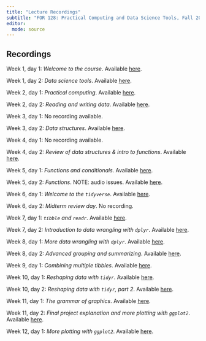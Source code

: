 ```yaml
---
title: "Lecture Recordings"
subtitle: "FOR 128: Practical Computing and Data Science Tools, Fall 2024"
editor: 
  mode: source
---
```


## Recordings

Week 1, day 1: *Welcome to the course*. Available [here](https://mediaspace.msu.edu/media/Week+1+Day+1/1_33yh2vbh).

Week 1, day 2: *Data science tools*. Available [here](https://mediaspace.msu.edu/media/Week+1+Day+2/1_at4prglo).

Week 2, day 1: *Practical computing*. Available [here](https://mediaspace.msu.edu/media/FOR+128+F24A+Week+2+Day+1/1_zs9on3pq).

Week 2, day 2: *Reading and writing data*. Available [here](https://mediaspace.msu.edu/media/FOR+128+F24A+Week+2+Day+2/1_doi7g8ki?st=43).

Week 3, day 1: No recording available.

Week 3, day 2: *Data structures*. Available [here]( https://mediaspace.msu.edu/media/Kaltura+Capture+recording+-+September+12th+2024%2C+9A13A53+am/1_xczop9dq).

Week 4, day 1: No recording available.

Week 4, day 2: *Review of data structures & intro to functions*. Available [here](https://mediaspace.msu.edu/media/Week+4+Day+2/1_fjcmm6ye).

Week 5, day 1: *Functions and conditionals*. Available [here](https://mediaspace.msu.edu/media/Week+5+Day+1/1_ocxl3noi).

Week 5, day 2: *Functions*. NOTE: audio issues. Available [here](https://mediaspace.msu.edu/media/Week+5+Day+2/1_yjtv1zs0).

Week 6, day 1: *Welcome to the `tidyverse`*. Available [here](https://mediaspace.msu.edu/media/Week+6+Day+1/1_nots601p).

Week 6, day 2: *Midterm review day*. No recording. 

Week 7, day 1: *`tibble` and `readr`*. Available [here](https://mediaspace.msu.edu/media/Week+7+Day+1/1_dczpvt0j).

Week 7, day 2: *Introduction to data wrangling with `dplyr`*. Available [here](https://mediaspace.msu.edu/media/Week+7+Day+2/1_nya16n6e).

Week 8, day 1: *More data wrangling with `dplyr`*. Available [here](https://mediaspace.msu.edu/media/Week+8+Day+1/1_frf0qumj).

Week 8, day 2: *Advanced grouping and summarizing*. Available [here](https://mediaspace.msu.edu/media/Week+8+Day+2/1_b1tbbqza).

Week 9, day 1: *Combining multiple tibbles*. Available [here](https://mediaspace.msu.edu/media/Week+9+Day+1/1_rbv1djpc).

Week 10, day 1: *Reshaping data with `tidyr`*. Available [here](https://mediaspace.msu.edu/media/Week+10+Day+1/1_i7kal5q6).

Week 10, day 2: *Reshaping data with `tidyr`, part 2*. Available [here](https://mediaspace.msu.edu/media/Week+10+Day+2/1_75hmqxsu).

Week 11, day 1: *The grammar of graphics*. Available [here](https://mediaspace.msu.edu/media/Week+11+Day+1/1_6us37ay8).

Week 11, day 2: *Final project explanation and more plotting with `ggplot2`*. Available [here](https://mediaspace.msu.edu/media/Week+11+Day+2/1_5meoynmd).

Week 12, day 1: *More plotting with `ggplot2`*. Available [here](https://mediaspace.msu.edu/media/Week+12+Day+1/1_nw3ma983).

